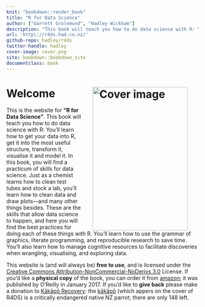 ```yaml
---
knit: "bookdown::render_book"
title: "R for Data Science"
author: ["Garrett Grolemund", "Hadley Wickham"]
description: "This book will teach you how to do data science with R: You'll learn how to get your data into R, get it into the most useful structure, transform it, visualise it and model it. In this book, you will find a practicum of skills for data science. Just as a chemist learns how to clean test tubes and stock a lab, you'll learn how to clean data and draw plots---and many other things besides. These are the skills that allow data science to happen, and here you will find the best practices for doing each of these things with R. You'll learn how to use the grammar of graphics, literate programming, and reproducible research to save time. You'll also learn how to manage cognitive resources to facilitate discoveries when wrangling, visualising, and exploring data."
url: 'http\://r4ds.had.co.nz/'
github-repo: hadley/r4ds
twitter-handle: hadley
cover-image: cover.png
site: bookdown::bookdown_site
documentclass: book
---
```


# Welcome <a href="http://amzn.to/2aHLAQ1"><img src="cover.png" width="250" height="375" alt="Cover image" align="right" style="margin: 0 1em 0 1em" /></a> {-} 

This is the website for __"R for Data Science"__. This book will teach you how to do data science with R: You'll learn how to get your data into R, get it into the most useful structure, transform it, visualise it and model it. In this book, you will find a practicum of skills for data science. Just as a chemist learns how to clean test tubes and stock a lab, you'll learn how to clean data and draw plots---and many other things besides. These are the skills that allow data science to happen, and here you will find the best practices for doing each of these things with R. You'll learn how to use the grammar of graphics, literate programming, and reproducible research to save time. You'll also learn how to manage cognitive resources to facilitate discoveries when wrangling, visualising, and exploring data. 

This website is (and will always be) __free to use__, and is licensed under the [Creative Commons Attribution-NonCommercial-NoDerivs 3.0](http://creativecommons.org/licenses/by-nc-nd/3.0/us/) License.  If you'd like a __physical copy__ of the book, you can order it from [amazon](http://amzn.to/2aHLAQ1); it was published by O'Reilly in January 2017. If you'd like to __give back__
please make a donation to [Kākāpō Recovery](https://www.doc.govt.nz/kakapo-donate): the [kākāpō](https://www.youtube.com/watch?v=9T1vfsHYiKY) (which appers on the cover of R4DS) is a critically endangered native NZ parrot; there are only 148 left.
